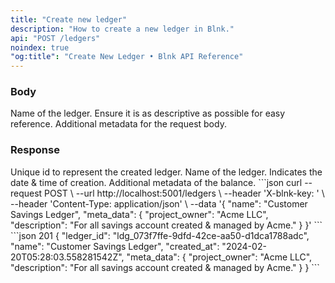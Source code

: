 ```yaml
---
title: "Create new ledger"
description: "How to create a new ledger in Blnk."
api: "POST /ledgers"
noindex: true
"og:title": "Create New Ledger • Blnk API Reference"
---
```




<Key />

### Body
<ParamField body="name" type="string" required>
  Name of the ledger. Ensure it is as descriptive as possible for easy reference.
</ParamField>
<ParamField body="meta_data" type="object">
  Additional metadata for the request body. 
</ParamField>

### Response 
<ResponseField name="ledger_id" type="string" required>
  Unique id to represent the created ledger.
</ResponseField>
<ResponseField name="name" type="string" required>
  Name of the ledger.
</ResponseField>
<ResponseField name="created_at" type="string" required>
  Indicates the date & time of creation.
</ResponseField>
<ResponseField name="meta_data" type="User Object">
  Additional metadata of the balance.
</ResponseField>

<RequestExample>
```json
curl --request POST \
  --url http://localhost:5001/ledgers \
  --header 'X-blnk-key: <api-key>' \
  --header 'Content-Type: application/json' \
  --data '{
    "name": "Customer Savings Ledger",
    "meta_data": {
      "project_owner": "Acme LLC",
      "description": "For all savings account created & managed by Acme."
    }
  }'
```
</RequestExample>

<ResponseExample>
```json 201
{
  "ledger_id": "ldg_073f7ffe-9dfd-42ce-aa50-d1dca1788adc",
  "name": "Customer Savings Ledger",
  "created_at": "2024-02-20T05:28:03.558281542Z",
  "meta_data": {
    "project_owner": "Acme LLC",
    "description": "For all savings account created & managed by Acme."
  }
}
```
</ResponseExample>

<NeedHelp />